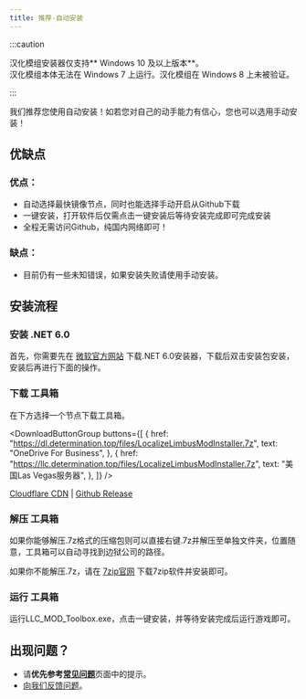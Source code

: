 ```yaml
---
title: 推荐-自动安装
---
```

:::caution

汉化模组安装器仅支持** Windows 10 及以上版本**。  
汉化模组本体无法在 Windows 7 上运行。汉化模组在 Windows 8 上未被验证。

:::


我们推荐您使用自动安装！如若您对自己的动手能力有信心，您也可以选用手动安装！

## 优缺点

### 优点：

- 自动选择最快镜像节点，同时也能选择手动开启从Github下载
- 一键安装，打开软件后仅需点击一键安装后等待安装完成即可完成安装
- 全程无需访问Github，纯国内网络即可！

### 缺点：

- 目前仍有一些未知错误，如果安装失败请使用手动安装。

## 安装流程

### 安装 .NET 6.0

首先，你需要先在 [微软官方网站](https://dotnet.microsoft.com/zh-cn/download/dotnet/thank-you/sdk-6.0.408-windows-x64-installer) 下载.NET 6.0安装器，下载后双击安装包安装，安装后再进行下面的操作。

### 下载 工具箱

在下方选择一个节点下载工具箱。

<DownloadButtonGroup
  buttons={[
    {
      href: "https://dl.determination.top/files/LocalizeLimbusModInstaller.7z",
      text: "OneDrive For Business",
    },
    {
      href: "https://llc.determination.top/files/LocalizeLimbusModInstaller.7z",
      text: "美国Las Vegas服务器",
    },
  ]}
/>

[Cloudflare CDN](https://limbus.determination.top/files/LocalizeLimbusModInstaller.7z) | [Github Release](https://github.com/LocalizeLimbusCompany/LLC_MOD_Toolbox/releases/latest)

### 解压 工具箱

如果你能够解压.7z格式的压缩包则可以直接右键.7z并解压至单独文件夹，位置随意，工具箱可以自动寻找到边狱公司的路径。

如果你不能解压.7z，请在 [7zip官网](https://7-zip.org/a/7z2301-x64.exe) 下载7zip软件并安装即可。

### 运行 工具箱

运行LLC_MOD_Toolbox.exe，点击一键安装，并等待安装完成后运行游戏即可。

## 出现问题？

- 请**优先参考**[**常见问题**](https://www.zeroasso.top/docs/question)页面中的提示。
- [向我们反馈问题](/docs/callus)。
